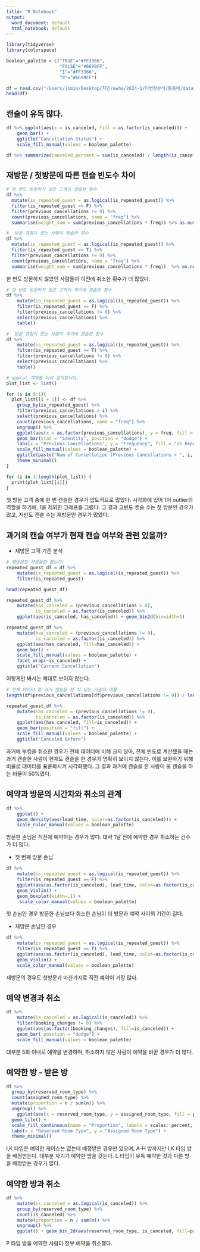 ```yaml
---
title: "R Notebook"
output:
  word_document: default
  html_notebook: default
---
```

```r
library(tidyverse)
library(colorspace)
```

```r
boolean_palette = c("TRUE"="#FF3366",
                    "FALSE"="#6699FF",
                    "1"="#FF3366",
                    "0"="#6699FF")
```


```r
df = read.csv("/Users/jimin/Desktop/지민/ewha/2024-1/다변량분석/통통배/dataset/hotel_bookings.csv")
head(df)
```


## 캔슬이 유독 많다. 
```r
df %>% ggplot(aes(x = is_canceled, fill = as.factor(is_canceled))) + 
    geom_bar() + 
    ggtitle("Cancellation Status") + 
    scale_fill_manual(values = boolean_palette)

df %>% summarize(canceled_percent = sum(is_canceled) / length(is_canceled)) 
```
## 재방문 / 첫방문에 따른 캔슬 빈도수 차이
```r
# 한 번도 방문하지 않은 고객이 캔슬한 횟수
df %>%
  mutate(is_repeated_guest = as.logical(is_repeated_guest)) %>%
  filter(is_repeated_guest == F) %>%
  filter(previous_cancellations != 0) %>% 
  count(previous_cancellations, name = "freq") %>% 
  summarise(weight_sum = sum(previous_cancellations * freq)) %>% as.numeric()

#  방문 경험이 있는 사람이 캔슬한 횟수
df %>%
  mutate(is_repeated_guest = as.logical(is_repeated_guest)) %>%
  filter(is_repeated_guest == T) %>%
  filter(previous_cancellations != 0) %>% 
  count(previous_cancellations, name = "freq") %>% 
  summarise(weight_sum = sum(previous_cancellations * freq))  %>% as.numeric()

```

한 번도 방문하지 않았던 사람들이 이전에 취소한 횟수가 더 많았다.
```r
# 한 번도 방문하지 않은 고객이 과거에 캔슬한 횟수
df %>% 
    mutate(is_repeated_guest = as.logical(is_repeated_guest)) %>%
    filter(is_repeated_guest == F) %>%
    filter(previous_cancellations != 0) %>% 
    select(previous_cancellations) %>%
    table()

#  방문 경험이 있는 사람이 과거에 캔슬한 횟수 
df %>% 
    mutate(is_repeated_guest = as.logical(is_repeated_guest)) %>%
    filter(is_repeated_guest == T) %>%
    filter(previous_cancellations != 0) %>% 
    select(previous_cancellations) %>%
    table()
```
```r
# ggplot 객체를 미리 정의합니다.
plot_list <- list()

for (i in 0:1){
  plot_list[[i + 1]] <- df %>% 
    group_by(is_repeated_guest) %>% 
    filter(previous_cancellations > i) %>% 
    select(previous_cancellations) %>%
    count(previous_cancellations, name = "freq") %>%
    ungroup() %>%
    ggplot(aes(x = as.factor(previous_cancellations), y = freq, fill = as.factor(is_repeated_guest))) +
    geom_bar(stat = "identity", position = "dodge") +
    labs(x = "Previous Cancellations", y = "Frequency", fill = "Is Repeated Guest") +
    scale_fill_manual(values = boolean_palette) + 
    ggtitle(paste("Num of Cancellation (Previous Cancellations > ", i, ")")) + 
    theme_minimal()
}

for (i in 1:length(plot_list)) {
  print(plot_list[[i]])
}
```

첫 방문 고객 중에 한 번 캔슬한 경우가 압도적으로 많았다. 시각화에 있어 1이 outlier의 역할을 하기에, 1을 제외한 그래프를 그렸다. 그 결과 고빈도 캔슬 수는 첫 방문인 경우가 많고, 저빈도 캔슬 수는 재방문인 경우가 많았다. 

## 과거의 캔슬 여부가 현재 캔슬 여부와 관련 있을까?
- 재방문 고객 기준 분석 
```r
# 재방문인 사람들만 뽑는다. 
repeated_guest_df = df %>% 
    mutate(is_repeated_guest = as.logical(is_repeated_guest)) %>%
    filter(is_repeated_guest) 

head(repeated_guest_df)
```
```r
repeated_guest_df %>% 
    mutate(has_canceled = (previous_cancellations > 0),
           is_canceled = as.factor(is_canceled)) %>%
    ggplot(aes(is_canceled, has_canceled)) + geom_bin2d(binwidth=1)
```
```r
repeated_guest_df %>% 
    mutate(has_canceled = (previous_cancellations != 0),
           is_canceled = as.factor(is_canceled)) %>%
    ggplot(aes(has_canceled, fill=has_canceled)) + 
    geom_bar() + 
    scale_fill_manual(values = boolean_palette) + 
    facet_wrap(~is_canceled) + 
    ggtitle("Current Cancellation")
```
이렇게만 봐서는 제대로 보이지 않는다. 

```r
# 전체 데이터 중 과거 캔슬을 한 적 있는 사람의 비율 
length(df$previous_cancellations[df$previous_cancellations != 0]) / length(df$previous_cancellations)
```

```r
repeated_guest_df %>% 
    mutate(has_canceled = (previous_cancellations != 0),
           is_canceled = as.factor(is_canceled)) %>%
    ggplot(aes(has_canceled, fill=is_canceled)) + 
    geom_bar(position = "fill") + 
    scale_fill_manual(values = boolean_palette) +
    ggtitle("Canceled Before")
```
과거에 부킹을 취소한 경우가 전체 데이터에 비해 크지 않아, 전체 빈도로 계산했을 때는 과거 캔슬한 사람이 현재도 캔슬을 한 경우가 명확히 보이지 않는다. 이를 보완하기 위해 비율로 데이터를 표준화시켜 시각화했다. 그 결과 과거에 캔슬을 한 사람이 또 캔슬을 하는 비율이 50%였다. 

## 예약과 방문의 시간차와 취소의 관계
```r
df %>% 
    ggplot() + 
    geom_density(aes(lead_time, color=as.factor(is_canceled))) + 
    scale_color_manual(values = boolean_palette)
```
방문한 손님은 직전에 예약하는 경우가 많다. 
대략 1달 전에 예약한 경우 취소하는 건수가 더 많다. 

- 첫 번째 방문 손님
```r
df %>% 
    mutate(is_repeated_guest = as.logical(is_repeated_guest)) %>%
    filter(is_repeated_guest == F) %>%
    ggplot(aes(as.factor(is_canceled), lead_time, color=as.factor(is_canceled))) +
    geom_violin() +
    geom_boxplot(width=.1) + 
     scale_color_manual(values = boolean_palette) 
```
첫 손님인 경우 방문한 손님보다 취소한 손님이 더 방문과 예약 사이의 기간이 길다. 

- 재방문 손님인 경우
```r
df %>% 
    mutate(is_repeated_guest = as.logical(is_repeated_guest)) %>%
    filter(is_repeated_guest == T) %>%
    ggplot(aes(as.factor(is_canceled), lead_time, color=as.factor(is_canceled))) +
    geom_violin() +
    scale_color_manual(values = boolean_palette) 
```
재방문의 경우도 첫방문과 마찬가지로 직전 예약이 가장 많다. 

## 예약 변경과 취소 

```r
df %>% 
    mutate(is_canceled = as.logical(is_canceled)) %>%
    filter(booking_changes != 0) %>%
    ggplot(aes(as.factor(booking_changes), fill=is_canceled)) + 
    geom_bar( position = "dodge") + 
    scale_fill_manual(values = boolean_palette)
```
대부분 5회 이내로 예약을 변경하며, 취소하지 않은 사람이 예약을 바꾼 경우가 더 많다. 

## 예약한 방 - 받은 방
```r
df %>%
  group_by(reserved_room_type) %>%
  count(assigned_room_type) %>%
  mutate(proportion = n / sum(n)) %>%
  ungroup() %>%
    ggplot(aes(x = reserved_room_type, y = assigned_room_type, fill = proportion)) +
  geom_tile() +
  scale_fill_continuous(name = "Proportion", labels = scales::percent, , low = "lightgrey", high = "purple") +
  labs(x = "Reserved Room Type", y = "Assigned Room Type") +
  theme_minimal()
```
I,K 타입은 예약한 케이스는 없는데 배정받은 경우만 있으며, A-H 방까지만 I,K 타입 방을 배정받는다. 
대부분 자기가 예약한 방을 갖는다. 
L 타입이 유독 예약한 것과 다른 방을 배정받는 경우가 많다. 

## 예약한 방과 취소
```r
df %>%
    mutate(is_canceled = as.logical(is_canceled)) %>%
    group_by(reserved_room_type) %>%
    count(is_canceled) %>%
    mutate(proportion = n / sum(n)) %>%
    ungroup() %>%
    ggplot() + geom_bin_2d(aes(reserved_room_type, is_canceled, fill=proportion))
```
P 타입 방을 예약한 사람이 전부 예약을 취소했다. 
